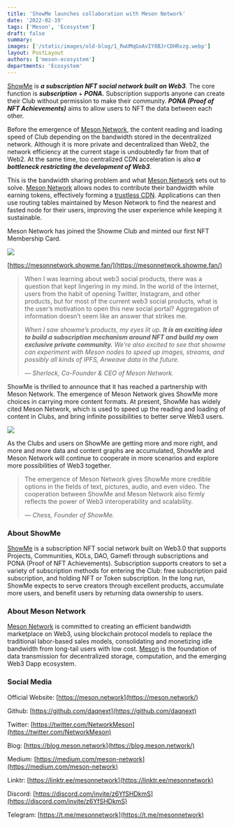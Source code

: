 ```yaml
---
title: 'ShowMe launches collaboration with Meson Network'
date: '2022-02-19'
tags: ['Meson', 'Ecosystem']
draft: false
summary:
images: ['/static/images/old-blog/1_RwUMqGoAvIY8BJrCDHRxzg.webp']
layout: PostLayout
authors: ['meson-ecosystem']
departments: 'Ecosystem'
---
```


[ShowMe](https://showme.fan/) is **_a subscription NFT social network built on Web3_**. The core function is **_subscription_** + **_PONA._** Subscription supports anyone can create their Club without permission to make their community. **_PONA (Proof of NFT Achievements)_** aims to allow users to NFT the data between each other.

Before the emergence of [Meson Network](https://meson.network/), the content reading and loading speed of Club depending on the bandwidth stored in the decentralized network. Although it is more private and decentralized than Web2, the network efficiency at the current stage is undoubtedly far from that of Web2. At the same time, too centralized CDN acceleration is also **_a bottleneck restricting the development of Web3_**.

This is the bandwidth sharing problem and what [Meson Network](https://meson.network/) sets out to solve. [Meson Network](https://meson.network/) allows nodes to contribute their bandwidth while earning tokens, effectively forming a [trustless CDN](https://docs.meson.network/). Applications can then use routing tables maintained by Meson Network to find the nearest and fasted node for their users, improving the user experience while keeping it sustainable.

Meson Network has joined the Showme Club and minted our first NFT Membership Card.

![](/static/images/old-blog/0_lIBM4O36P-xdvaqq.png)

[https://mesonnetwork.showme.fan/](https://mesonnetwork.showme.fan/)

> When I was learning about web3 social products, there was a question that kept lingering in my mind. In the world of the Internet, users from the habit of opening Twitter, Instagram, and other products, but for most of the current web3 social products, what is the user’s motivation to open this new social portal? Aggregation of information doesn’t seem like an answer that strikes me.
>
> _When I saw showme’s products, my eyes lit up. **It is an exciting idea to build a subscription mechanism around NFT and build my own exclusive private community.** We’re also excited to see that showme can experiment with Meson nodes to speed up images, streams, and possibly all kinds of IPFS, Arweave data in the future._
>
> _— Sherlock, Co-Founder & CEO of Meson Network._

ShowMe is thrilled to announce that it has reached a partnership with Meson Network. The emergence of Meson Network gives ShowMe more choices in carrying more content formats. At present, ShowMe has widely cited Meson Network, which is used to speed up the reading and loading of content in Clubs, and bring infinite possibilities to better serve Web3 users.

![](/static/images/old-blog/0_L4xQuLZcC6p57jmk.png)

As the Clubs and users on ShowMe are getting more and more right, and more and more data and content graphs are accumulated, ShowMe and Meson Network will continue to cooperate in more scenarios and explore more possibilities of Web3 together.

> The emergence of Meson Network gives ShowMe more credible options in the fields of text, pictures, audio, and even video. The cooperation between ShowMe and Meson Network also firmly reflects the power of Web3 interoperability and scalability.
>
> _— Chess, Founder of ShowMe._

### **About ShowMe**

[ShowMe](https://showme.fan/) is a subscription NFT social network built on Web3.0 that supports Projects, Communities, KOLs, DAO, Gamefi through subscriptions and PONA (Proof of NFT Achievements). Subscription supports creators to set a variety of subscription methods for entering the Club: free subscription paid subscription, and holding NFT or Token subscription. In the long run, ShowMe expects to serve creators through excellent products, accumulate more users, and benefit users by returning data ownership to users.

### **About Meson Network**

[Meson Network](https://meson.network/) is committed to creating an efficient bandwidth marketplace on Web3, using blockchain protocol models to replace the traditional labor-based sales models, consolidating and monetizing idle bandwidth from long-tail users with low cost. [Meson](https://meson.network/) is the foundation of data transmission for decentralized storage, computation, and the emerging Web3 Dapp ecosystem.

### **Social Media**

Official Website: [https://meson.network](https://meson.network/)

Github: [https://github.com/daqnext](https://github.com/daqnext)

Twitter: [https://twitter.com/NetworkMeson](https://twitter.com/NetworkMeson)

Blog: [https://blog.meson.network](https://blog.meson.network/)

Medium: [https://medium.com/meson-network](https://medium.com/meson-network)

Linktr: [https://linktr.ee/mesonnetwork](https://linktr.ee/mesonnetwork)

Discord: [https://discord.com/invite/z6YfSHDkmS](https://discord.com/invite/z6YfSHDkmS)

Telegram: [https://t.me/mesonnetwork](https://t.me/mesonnetwork)
